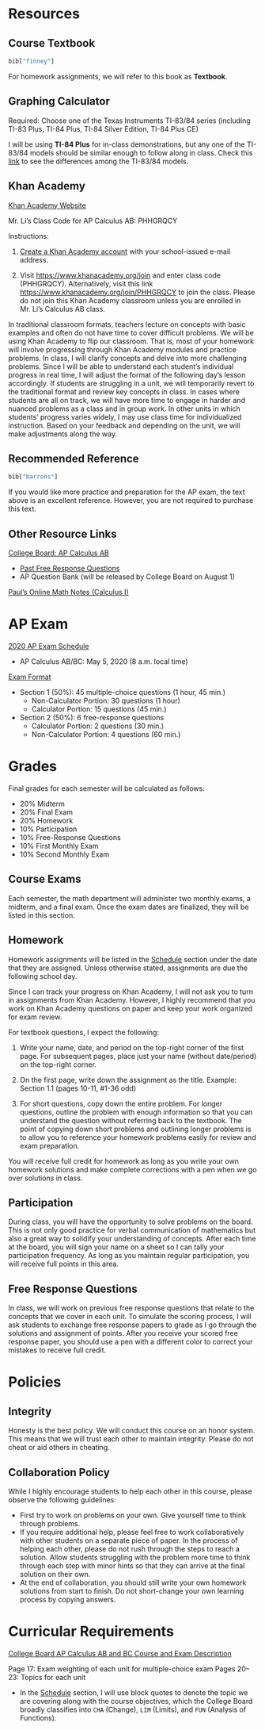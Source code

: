 # Resources

## Course Textbook

```r
bib["finney"]
```

For homework assignments, we will refer to this book as **Textbook**.

## Graphing Calculator

Required: Choose one of the Texas Instruments TI-83/84 series (including TI-83 Plus, TI-84 Plus, TI-84 Silver Edition, TI-84 Plus CE)

I will be using **TI-84 Plus** for in-class demonstrations, but any one of the TI-83/84 models should be similar enough to follow along in class. Check this [link](https://brownmath.com/ti83/diff8384.htm#PlusSilver) to see the differences among the TI-83/84 models.

## Khan Academy{#khan}

[Khan Academy Website](https://www.khanacademy.org/){target="_blank"}

Mr. Li's Class Code for AP Calculus AB: PHHGRQCY

Instructions:

1. [Create a Khan Academy account](https://www.khanacademy.org/signup){target="_blank"} with your school-issued e-mail address.

2. Visit [https://www.khanacademy.org/join](https://www.khanacademy.org/join){target="_blank"} and enter class code (PHHGRQCY). Alternatively, visit this link [https://www.khanacademy.org/join/PHHGRQCY](https://www.khanacademy.org/join/PHHGRQCY){target="_blank"} to join the class. Please do not join this Khan Academy classroom unless you are enrolled in Mr. Li's Calculus AB class. 

In traditional classroom formats, teachers lecture on concepts with basic examples and often do not have time to cover difficult problems. We will be using Khan Academy to flip our classroom. That is, most of your homework will involve progressing through Khan Academy modules and practice problems. In class, I will clarify concepts and delve into more challenging problems. Since I will be able to understand each student's individual progress in real time, I will adjust the format of the following day's lesson accordingly. If students are struggling in a unit, we will temporarily revert to the traditional format and review key concepts in class. In cases where students are all on track, we will have more time to engage in harder and nuanced problems as a class and in group work. In other units in which students' progress varies widely, I may use class time for individualized instruction. Based on your feedback and depending on the unit, we will make adjustments along the way. 

## Recommended Reference

```r
bib["barrons"]
```

If you would like more practice and preparation for the AP exam, the text above is an excellent reference. However, you are not required to purchase this text.

## Other Resource Links

[College Board: AP Calculus AB](https://apcentral.collegeboard.org/courses/ap-calculus-ab/course){target="_blank"}

  * [Past Free Response Questions](https://apcentral.collegeboard.org/courses/ap-calculus-ab/exam/past-exam-questions){target="_blank"}
  * AP Question Bank (will be released by College Board on August 1)

[Paul's Online Math Notes (Calculus I)](http://tutorial.math.lamar.edu/Classes/CalcI/CalcI.aspx){target="_blank"}

# AP Exam

[2020 AP Exam Schedule](https://apcentral.collegeboard.org/courses/exam-dates-and-fees/exam-dates-2020){target="_blank"}

  * AP Calculus AB/BC: May 5, 2020 (8 a.m. local time) 

[Exam Format](https://apcentral.collegeboard.org/courses/ap-calculus-ab/exam){target="_blank"}

  * Section 1 (50%): 45 multiple-choice questions (1 hour, 45 min.)
      - Non-Calculator Portion: 30 questions (1 hour)
      - Calculator Portion: 15 questions (45 min.)
  * Section 2 (50%): 6 free-response questions
      - Calculator Portion: 2 questions (30 min.)
      - Non-Calculator Portion: 4 questions (60 min.)

# Grades

Final grades for each semester will be calculated as follows:

* 20% Midterm
* 20% Final Exam
* 20% Homework
* 10% Participation
* 10% Free-Response Questions
* 10% First Monthly Exam
* 10% Second Monthly Exam

## Course Exams

Each semester, the math department will administer two monthly exams, a midterm, and a final exam. Once the exam dates are finalized, they will be listed in this section.

## Homework

Homework assignments will be listed in the [Schedule](#sch) section under the date that they are assigned. Unless otherwise stated, assignments are due the following school day.

Since I can track your progress on Khan Academy, I will not ask you to turn in assignments from Khan Academy. However, I highly recommend that you work on Khan Academy questions on paper and keep your work organized for exam review.

For textbook questions, I expect the following:

1. Write your name, date, and period on the top-right corner of the first page. For subsequent pages, place just your name (without date/period) on the top-right corner.

2. On the first page, write down the assignment as the title. Example: Section 1.1 (pages 10-11, #1-36 odd) 

3. For short questions, copy down the entire problem. For longer questions, outline the problem with enough information so that you can understand the question without referring back to the textbook. The point of copying down short problems and outlining longer problems is to allow you to reference your homework problems easily for review and exam preparation.

You will receive full credit for homework as long as you write your own homework solutions and make complete corrections with a pen when we go over solutions in class.

## Participation

During class, you will have the opportunity to solve problems on the board. This is not only good practice for verbal communication of mathematics but also a great way to solidify your understanding of concepts. After each time at the board, you will sign your name on a sheet so I can tally your participation frequency. As long as you maintain regular participation, you will receive full points in this area.

## Free Response Questions

In class, we will work on previous free response questions that relate to the concepts that we cover in each unit. To simulate the scoring process, I will ask students to exchange free response papers to grade as I go through the solutions and assignment of points. After you receive your scored free response paper, you should use a pen with a different color to correct your mistakes to receive full credit.

# Policies

## Integrity

Honesty is the best policy. We will conduct this course on an honor system. This means that we will trust each other to maintain integrity. Please do not cheat or aid others in cheating.

## Collaboration Policy

While I highly encourage students to help each other in this course, please observe the following guidelines:

  * First try to work on problems on your own. Give yourself time to think through problems.
  * If you require additional help, please feel free to work collaboratively with other students on a separate piece of paper. In the process of helping each other, please do not rush through the steps to reach a solution. Allow students struggling with the problem more time to think through each step with minor hints so that they can arrive at the final solution on their own.
  * At the end of collaboration, you should still write your own homework solutions from start to finish. Do not short-change your own learning process by copying answers.


<!-- Worksheet 1 -->

<!-- \begin{multicols}{2} -->

<!-- 1. $$\int_2^3 x^2 dx$$ -->

<!--     a. 3 -->
<!--     b. $x^2$ -->
<!--     c. 6 -->
<!--     d. 7 -->

<!-- 2. $\frac{2}{3}$ -->

<!-- 3. $\sum_{n=1}^{\infty} 2^{-n} = 1$ -->

<!-- 4. $\prod_{i=a}^{b} f(i)$ -->

<!-- 5. $\int_2^3 x^2 dx$ -->

<!-- 6. $\frac{2}{3}$ -->

<!-- 7. $\sum_{n=1}^{\infty} 2^{-n} = 1$ -->

<!-- 8. $\prod_{i=a}^{b} f(i)$  -->

<!-- <!-- \end{multicols} -->

<!-- Testing one column  -->

<!-- \begin{multicols}{2} -->

<!-- 1. $$\int_2^3 x^2 dx$$ -->

<!--     a. 3 -->
<!--     b. $x^2$   -->
<!--     c. 6   -->
<!--     d. 7 -->

<!-- 2. $\frac{2}{3} $ -->

<!-- 3. $\sum_{n=1}^{\infty} 2^{-n} = 1$ -->

<!-- \vfill\null -->
<!-- \columnbreak -->

<!-- 4. $\prod_{i=a}^{b} f(i)$ -->

<!-- 5. $\int_2^3 x^2 dx$ -->

<!-- 6. $\frac{2}{3} $ -->

<!-- 7. $\sum_{n=1}^{\infty} 2^{-n} = 1$ -->

<!-- 8. $\prod_{i=a}^{b} f(i)$  -->

<!-- \end{multicols} -->

# Curricular Requirements

[College Board AP Calculus AB and BC Course and Exam Description](https://apcentral.collegeboard.org/pdf/ap-calculus-ab-bc-course-and-exam-description-0.pdf?course=ap-calculus-ab){target="_blank"}

Page 17: Exam weighting of each unit for multiple-choice exam
Pages 20--23: Topics for each unit
  
  * In the [Schedule](#sch) section, I will use block quotes to denote the topic we are covering along with the course objectives, which the College Board broadly classifies into `CHA` (Change), `LIM` (Limits), and `FUN` (Analysis of Functions).
  
<!-- Testing testing. \index{CR5} -->
